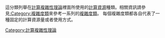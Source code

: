 這分類列舉在[[計算複雜性理論|計算複雜性理論]]裡面所使用的[[計算資源|計算資源]]種類。相關資訊請參見[[:Category:複雜度類|:Category:複雜度類]]來參考一系列的[[複雜度類|複雜度類]]。 每個複雜度類都各自代表了一種固定的計算資源量或者使用方式。

[[Category:計算複雜性理論|Category:計算複雜性理論]]
